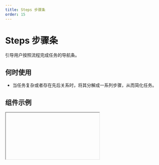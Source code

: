 ```yaml
---
title: Steps 步骤条
order: 15
---
```


# Steps 步骤条

引导用户按照流程完成任务的导航条。

## 何时使用

- 当任务复杂或者存在先后关系时，将其分解成一系列步骤，从而简化任务。

## 组件示例


<Iframe url="https://www.aliwork.com/developer/steps-v2?isRenderNav=false" />

## 组件属性


<AttrTable
  dataSource={[
    {
      code: "dataSource",
      type: "	array",
      default: "0",
      desc: "步骤数据",
    },
    {
      code: "current",
      type: "number",
      default: "1",
      desc: "当前步骤",
    },
    {
      code: "shape",
      type: `'circle'||'arrow'||'dot'`,
      default: `'circle'`,
      desc: '类型',
    },
    {
      code: "direction",
      type: `'horizontal'||'vertical'`,
      default: "horizontal",
      desc: "展示方向",
    },
    {
      code: "labelPlacement",
      type: `'horizontal'||'vertical'`,
      default: "vertical",
      desc: "内容排列方式",
    },
    {
      code: "readOnly",
      type: "boolean",
      default: "false",
      desc: "是否只读模式",
    },
    {
      code: "animation",
      type: "boolean",
      default: "true",
      desc: "是否开启动效",
    },
    {
      code: "contentRender",
      type: "(index: String) => void",
      default: '-',
      desc: "内容自定义渲染",
    },
    {
      code: "onClick",
      type: "(index: String) => void",
      default: '-',
      desc: "点击步骤时触发事件",
    },
  ]}
/>
